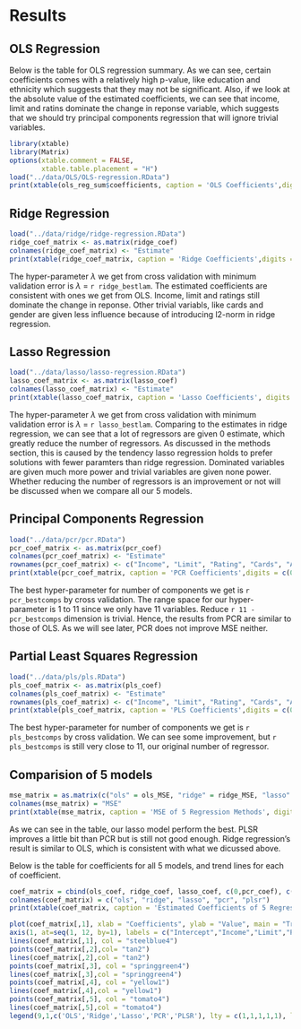 
# Results

## OLS Regression

Below is the table for OLS regression summary. As we can see, certain coefficients comes with a relatively high p-value, like education and ethnicity which suggests that they may not be significant. Also, if we look at the absolute value of the estimated coefficients, we can see that income, limit and ratins dominate the change in reponse variable, which suggests that we should try principal components regression that will ignore trivial variables.

```r
library(xtable)
library(Matrix)
options(xtable.comment = FALSE,
        xtable.table.placement = "H")
load("../data/OLS/OLS-regression.RData")
print(xtable(ols_reg_sum$coefficients, caption = 'OLS Coefficients',digits = c(0,5,5,5,5)), comment = FALSE)
```


## Ridge Regression

```r

load("../data/ridge/ridge-regression.RData")
ridge_coef_matrix <- as.matrix(ridge_coef)
colnames(ridge_coef_matrix) <- "Estimate"
print(xtable(ridge_coef_matrix, caption = 'Ridge Coefficients',digits = c(0,5)), comment = FALSE)
```

The hyper-parameter $\lambda$ we get from cross validation with minimum validation error is $\lambda$ = `r ridge_bestlam`. The estimated coefficients are consistent with ones we get from OLS. Income, limit and ratings still dominate the change in reponse. Other trivial variabls, like cards and gender are given less influence because of introducing l2-norm in ridge regression.

## Lasso Regression

```r
load("../data/lasso/lasso-regression.RData")
lasso_coef_matrix <- as.matrix(lasso_coef)
colnames(lasso_coef_matrix) <- "Estimate"
print(xtable(lasso_coef_matrix, caption = 'Lasso Coefficients', digits = c(0,5)), comment = FALSE)
```

The hyper-parameter $\lambda$ we get from cross validation with minimum validation error is $\lambda$ = `r lasso_bestlam`. Comparing to the estimates in ridge regression, we can see that a lot of regressors are given 0 estimate, which greatly reduce the number of regressors. As discussed in the methods section, this is caused by the tendency lasso regression holds to prefer solutions with fewer paramters than ridge regression. Dominated variables are given much more power and trivial variables are given none power. Whether reducing the number of regressors is an improvement or not will be discussed when we compare all our 5 models.

## Principal Components Regression

```r
load("../data/pcr/pcr.RData")
pcr_coef_matrix <- as.matrix(pcr_coef)
colnames(pcr_coef_matrix) <- "Estimate"
rownames(pcr_coef_matrix) <- c("Income", "Limit", "Rating", "Cards", "Age", "Education", "GenderFemale", "StudentYes", "MarriedYes", "EthnicityAsian", "EthnicityCaucasian")
print(xtable(pcr_coef_matrix, caption = 'PCR Coefficients',digits = c(0,5)), comment = FALSE)
```

The best hyper-parameter for number of components we get is `r pcr_bestcomps` by cross validation. The range space for our hyper-parameter is 1 to 11 since we only have 11 variables. Reduce `r 11 - pcr_bestcomps` dimension is trivial. Hence, the results from PCR are similar to those of OLS. As we will see later, PCR does not improve MSE neither.

## Partial Least Squares Regression

```r
load("../data/pls/pls.RData")
pls_coef_matrix <- as.matrix(pls_coef)
colnames(pls_coef_matrix) <- "Estimate"
rownames(pls_coef_matrix) <- c("Income", "Limit", "Rating", "Cards", "Age", "Education", "GenderFemale", "StudentYes", "MarriedYes", "EthnicityAsian", "EthnicityCaucasian")
print(xtable(pls_coef_matrix, caption = 'PLS Coefficients',digits = c(0,5)), comment = FALSE)
```

The best hyper-parameter for number of components we get is `r pls_bestcomps` by cross validation. We can see some improvement, but `r pls_bestcomps` is still very close to 11, our original number of regressor.

## Comparision of 5 models

```r
mse_matrix = as.matrix(c("ols" = ols_MSE, "ridge" = ridge_MSE, "lasso" = lasso_MSE, "pcr" = pcr_MSE, "plsr" = pls_MSE))
colnames(mse_matrix) = "MSE"
print(xtable(mse_matrix, caption = 'MSE of 5 Regression Methods', digits = 5), comment = FALSE)
```

As we can see in the table, our lasso model perform the best. PLSR improves a little bit than PCR but is still not good enough. Ridge regression's result is similar to OLS, which is consistent with what we dicussed above.

Below is the table for coefficients for all 5 models, and trend lines for each of coefficient.

```r
coef_matrix = cbind(ols_coef, ridge_coef, lasso_coef, c(0,pcr_coef), c(0,pls_coef))
colnames(coef_matrix) = c("ols", "ridge", "lasso", "pcr", "plsr")
print(xtable(coef_matrix, caption = 'Estimated Coefficients of 5 Regression Methods', digits = c(0,5,5,5,5,5)), comment = FALSE)
```

```r
plot(coef_matrix[,1], xlab = "Coefficients", ylab = "Value", main = "Trend Lines of Coefficients for Different Regression Models", col = "steelblue4", xaxt = 'n')
axis(1, at=seq(1, 12, by=1), labels = c("Intercept","Income","Limit","Rating","Cards","Age","Education","Gender","Student","Married", "Asian", "Caucasian"))
lines(coef_matrix[,1], col = "steelblue4")
points(coef_matrix[,2],col= "tan2")
lines(coef_matrix[,2],col = "tan2")
points(coef_matrix[,3], col = "springgreen4")
lines(coef_matrix[,3],col = "springgreen4")
points(coef_matrix[,4], col = "yellow1")
lines(coef_matrix[,4],col = "yellow1")
points(coef_matrix[,5], col = "tomato4")
lines(coef_matrix[,5],col = "tomato4")
legend(9,1,c('OLS','Ridge','Lasso','PCR','PLSR'), lty = c(1,1,1,1,1), lwd = c(3,3,3,3,3), col = c("steelblue4","tan2","springgreen4","yellow1","tomato4"))
```



